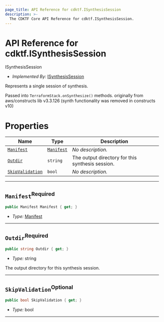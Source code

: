 ```yaml
---
page_title: API Reference for cdktf.ISynthesisSession
description: >-
  The CDKTF Core API Reference for cdktf.ISynthesisSession.
---
```


<!-- This file is generated through yarn generate-docs -->

# API Reference for cdktf.ISynthesisSession

   ISynthesisSession <a name="ISynthesisSession" id="cdktf.ISynthesisSession"></a>
  
  - *Implemented By:* <a href="#cdktf.ISynthesisSession">ISynthesisSession</a>
  
  Represents a single session of synthesis.
  
  Passed into `TerraformStack.onSynthesize()` methods.
  originally from aws/constructs lib v3.3.126 (synth functionality was removed in constructs v10)
  
  
  # Properties <a name="Properties" id="Properties"></a>
  
  | **Name** | **Type** | **Description** |
  | --- | --- | --- |
  | <code><a href="#cdktf.ISynthesisSession.property.manifest">Manifest</a></code> | <code><a href="#cdktf.Manifest">Manifest</a></code> | *No description.* |
  | <code><a href="#cdktf.ISynthesisSession.property.outdir">Outdir</a></code> | <code>string</code> | The output directory for this synthesis session. |
  | <code><a href="#cdktf.ISynthesisSession.property.skipValidation">SkipValidation</a></code> | <code>bool</code> | *No description.* |
  
  ---
  
  ## `Manifest`<sup>Required</sup> <a name="Manifest" id="cdktf.ISynthesisSession.property.manifest"></a>
  
  ```csharp
  public Manifest Manifest { get; }
  ```
  
  - *Type:* <a href="#cdktf.Manifest">Manifest</a>
  
  ---
  
  ## `Outdir`<sup>Required</sup> <a name="Outdir" id="cdktf.ISynthesisSession.property.outdir"></a>
  
  ```csharp
  public string Outdir { get; }
  ```
  
  - *Type:* string
  
  The output directory for this synthesis session.
  
  ---
  
  ## `SkipValidation`<sup>Optional</sup> <a name="SkipValidation" id="cdktf.ISynthesisSession.property.skipValidation"></a>
  
  ```csharp
  public bool SkipValidation { get; }
  ```
  
  - *Type:* bool
  
  ---
  
